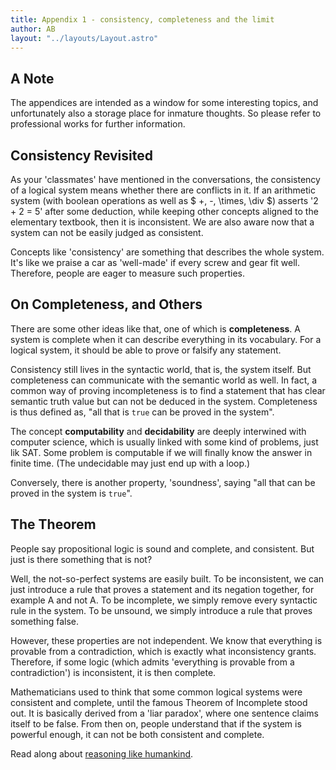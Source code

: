 ```yaml
---
title: Appendix 1 - consistency, completeness and the limit
author: AB
layout: "../layouts/Layout.astro"
---
```



## A Note

The appendices are intended as a window for some interesting topics,
and unfortunately also a storage place for inmature thoughts. So please
refer to professional works for further information.

## Consistency Revisited

As your 'classmates' have mentioned in the conversations, the consistency
of a logical system means whether there are conflicts in it. If an
arithmetic system (with boolean operations as well as $ +, -, \times, \div $)
asserts '2 + 2 = 5' after some deduction, while keeping other concepts
aligned to the elementary textbook, then it is inconsistent.
We are also aware now that a system can not be easily judged as consistent.

Concepts like 'consistency' are something that describes the whole system.
It's like we praise a car as 'well-made' if every screw and gear fit well.
Therefore, people are eager to measure such properties.

## On Completeness, and Others

There are some other ideas like that, one of which is **completeness**. A
system is complete when it can describe everything in its vocabulary.
For a logical system, it should be able to prove or falsify any statement.

Consistency still lives in the syntactic world, that is, the system
itself. But completeness can communicate with the semantic world as well.
In fact, a common way of proving incompleteness is to find a statement
that has clear semantic truth value but can not be deduced in the system.
Completeness is thus defined as, "all that is `true` can be proved in the
system".

The concept **computability** and **decidability** are deeply interwined with computer science,
which is usually linked with some kind of problems, just lik SAT. Some problem is
computable if we will finally know the answer in finite time. (The undecidable may
just end up with a loop.)

Conversely, there is another property, 'soundness', saying "all that can
be proved in the system is `true`".

## The Theorem

People say propositional logic is sound and complete, and consistent. But just is
there something that is not?

Well, the not-so-perfect systems are easily built. To be inconsistent, we can just
introduce a rule that proves a statement and its negation together, for example A and not A. To be
incomplete, we simply remove every syntactic rule in the system. To be unsound,
we simply introduce a rule that proves something false.

However, these properties are not independent. We know that everything is provable
from a contradiction, which is exactly what inconsistency grants. Therefore, if
some logic (which admits 'everything is provable from a contradiction') is inconsistent,
it is then complete.

Mathematicians used to think that some common logical systems were consistent and
complete, until the famous Theorem of Incomplete stood out. It is basically derived
from a 'liar paradox', where one sentence claims itself to be false. From then on,
people understand that if the system is powerful enough, it can not be both consistent
and complete.

Read along about [reasoning like humankind](../ch2).